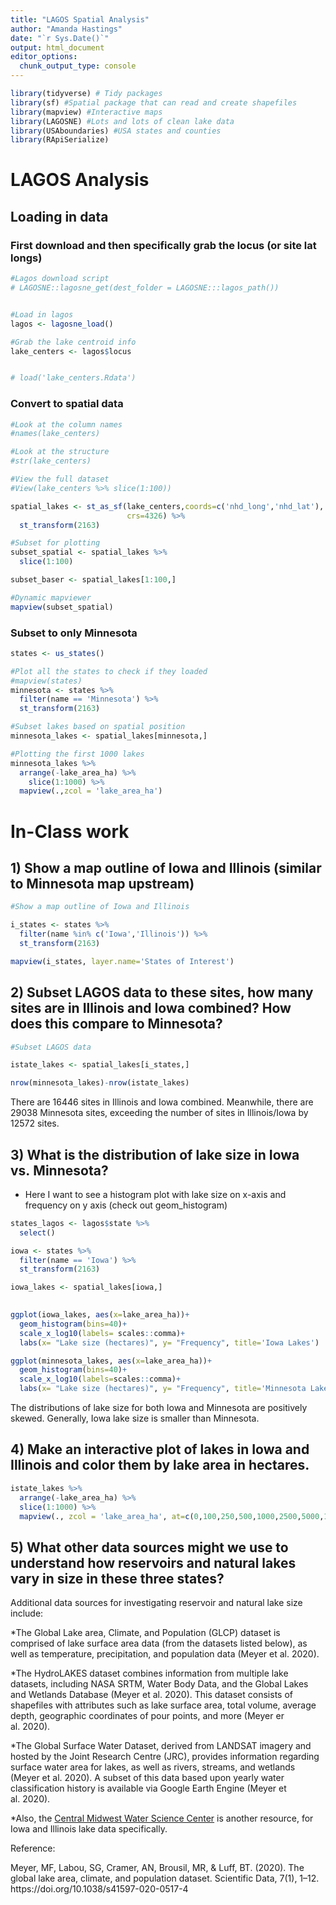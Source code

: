 ```yaml
---
title: "LAGOS Spatial Analysis"
author: "Amanda Hastings"
date: "`r Sys.Date()`"
output: html_document
editor_options: 
  chunk_output_type: console
---
```



```r
library(tidyverse) # Tidy packages
library(sf) #Spatial package that can read and create shapefiles 
library(mapview) #Interactive maps
library(LAGOSNE) #Lots and lots of clean lake data
library(USAboundaries) #USA states and counties
library(RApiSerialize)
```


# LAGOS Analysis


## Loading in data


### First download and then specifically grab the locus (or site lat longs)

```r
#Lagos download script
# LAGOSNE::lagosne_get(dest_folder = LAGOSNE:::lagos_path())


#Load in lagos
lagos <- lagosne_load()

#Grab the lake centroid info
lake_centers <- lagos$locus


# load('lake_centers.Rdata')

```



### Convert to spatial data
```r
#Look at the column names
#names(lake_centers)

#Look at the structure
#str(lake_centers)

#View the full dataset
#View(lake_centers %>% slice(1:100))

spatial_lakes <- st_as_sf(lake_centers,coords=c('nhd_long','nhd_lat'),
                          crs=4326) %>%
  st_transform(2163)

#Subset for plotting
subset_spatial <- spatial_lakes %>%
  slice(1:100) 

subset_baser <- spatial_lakes[1:100,]

#Dynamic mapviewer
mapview(subset_spatial)

```


### Subset to only Minnesota

```r
states <- us_states()

#Plot all the states to check if they loaded
#mapview(states)
minnesota <- states %>%
  filter(name == 'Minnesota') %>%
  st_transform(2163)

#Subset lakes based on spatial position
minnesota_lakes <- spatial_lakes[minnesota,]

#Plotting the first 1000 lakes
minnesota_lakes %>%
  arrange(-lake_area_ha) %>%
    slice(1:1000) %>%
  mapview(.,zcol = 'lake_area_ha')
```



# In-Class work


## 1) Show a map outline of Iowa and Illinois (similar to Minnesota map upstream)

```r
#Show a map outline of Iowa and Illinois 

i_states <- states %>% 
  filter(name %in% c('Iowa','Illinois')) %>% 
  st_transform(2163)

mapview(i_states, layer.name='States of Interest')

```



## 2) Subset LAGOS data to these sites, how many sites are in Illinois and Iowa combined? How does this compare to Minnesota?

```r
#Subset LAGOS data

istate_lakes <- spatial_lakes[i_states,]

nrow(minnesota_lakes)-nrow(istate_lakes)

```

There are 16446 sites in Illinois and Iowa combined. Meanwhile, there are 29038 Minnesota sites, exceeding the number of sites in Illinois/Iowa by 12572 sites.


## 3) What is the distribution of lake size in Iowa vs. Minnesota?

- Here I want to see a histogram plot with lake size on x-axis and frequency on 
y axis (check out geom_histogram)

```r
states_lagos <- lagos$state %>% 
  select()

iowa <- states %>%
  filter(name == 'Iowa') %>%
  st_transform(2163)

iowa_lakes <- spatial_lakes[iowa,]
  

ggplot(iowa_lakes, aes(x=lake_area_ha))+ 
  geom_histogram(bins=40)+ 
  scale_x_log10(labels= scales::comma)+
  labs(x= "Lake size (hectares)", y= "Frequency", title='Iowa Lakes')

ggplot(minnesota_lakes, aes(x=lake_area_ha))+ 
  geom_histogram(bins=40)+ 
  scale_x_log10(labels=scales::comma)+
  labs(x= "Lake size (hectares)", y= "Frequency", title='Minnesota Lakes')

```

The distributions of lake size for both Iowa and Minnesota are positively skewed. Generally, Iowa lake size is smaller than Minnesota.

## 4) Make an interactive plot of lakes in Iowa and Illinois and color them by lake area in hectares. 

```r
istate_lakes %>%
  arrange(-lake_area_ha) %>%
  slice(1:1000) %>%
  mapview(., zcol = 'lake_area_ha', at=c(0,100,250,500,1000,2500,5000,10000), layer.name='Lake area (ha)', canvas=TRUE)
```


## 5) What other data sources might we use to understand how reservoirs and natural lakes vary in size in these three states? 


Additional data sources for investigating reservoir and natural lake size include: 

*The Global Lake area, Climate, and Population (GLCP) dataset is comprised of lake surface area data (from the datasets listed below), as well as temperature, precipitation, and population data (Meyer et al. 2020).

*The HydroLAKES dataset combines information from multiple lake datasets, including NASA SRTM, Water Body Data, and the Global Lakes and Wetlands Database (Meyer et al. 2020). This dataset consists of shapefiles with attributes such as lake surface area, total volume, average depth, geographic coordinates of pour points, and more (Meyer er al. 2020). 

*The Global Surface Water Dataset, derived from LANDSAT imagery and hosted by the Joint Research Centre (JRC), provides information regarding surface water area for lakes, as well as rivers, streams, and wetlands (Meyer et al. 2020). A subset of this data based upon yearly water classification history is available via Google Earth Engine (Meyer et al. 2020). 

*Also, the [Central Midwest Water Science Center](https://www.usgs.gov/centers/cm-water/science/real-time-data-links?qt-science_center_objects=0#qt-science_center_objects) is another resource, for Iowa and Illinois lake data specifically.

Reference:

Meyer, MF, Labou, SG, Cramer, AN, Brousil, MR, & Luff, BT. (2020). The global lake area, climate, and population dataset. Scientific Data, 7(1), 1–12. https://doi.org/10.1038/s41597-020-0517-4

